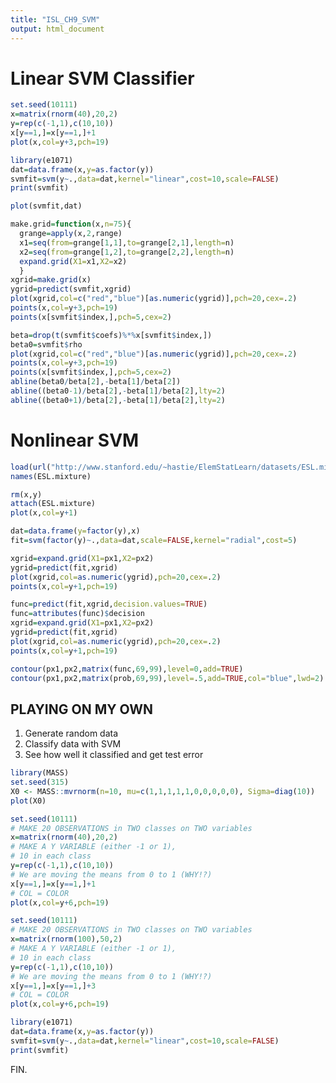 ```yaml
---
title: "ISL_CH9_SVM"
output: html_document
---
```


# Linear SVM Classifier

```r
set.seed(10111)
x=matrix(rnorm(40),20,2)
y=rep(c(-1,1),c(10,10))
x[y==1,]=x[y==1,]+1
plot(x,col=y+3,pch=19)
```
```r
library(e1071)
dat=data.frame(x,y=as.factor(y))
svmfit=svm(y~.,data=dat,kernel="linear",cost=10,scale=FALSE)
print(svmfit)

```
```r
plot(svmfit,dat)

```



```r
make.grid=function(x,n=75){
  grange=apply(x,2,range)
  x1=seq(from=grange[1,1],to=grange[2,1],length=n)
  x2=seq(from=grange[1,2],to=grange[2,2],length=n)
  expand.grid(X1=x1,X2=x2)
  }
xgrid=make.grid(x)
ygrid=predict(svmfit,xgrid)
plot(xgrid,col=c("red","blue")[as.numeric(ygrid)],pch=20,cex=.2)
points(x,col=y+3,pch=19)
points(x[svmfit$index,],pch=5,cex=2)

```





```r
beta=drop(t(svmfit$coefs)%*%x[svmfit$index,])
beta0=svmfit$rho
plot(xgrid,col=c("red","blue")[as.numeric(ygrid)],pch=20,cex=.2)
points(x,col=y+3,pch=19)
points(x[svmfit$index,],pch=5,cex=2)
abline(beta0/beta[2],-beta[1]/beta[2])
abline((beta0-1)/beta[2],-beta[1]/beta[2],lty=2)
abline((beta0+1)/beta[2],-beta[1]/beta[2],lty=2)
```
# Nonlinear SVM

```r
load(url("http://www.stanford.edu/~hastie/ElemStatLearn/datasets/ESL.mixture.rda"))
names(ESL.mixture)

```

```r
rm(x,y)
attach(ESL.mixture)
plot(x,col=y+1)

```
```r
dat=data.frame(y=factor(y),x)
fit=svm(factor(y)~.,data=dat,scale=FALSE,kernel="radial",cost=5)
```

```r
xgrid=expand.grid(X1=px1,X2=px2)
ygrid=predict(fit,xgrid)
plot(xgrid,col=as.numeric(ygrid),pch=20,cex=.2)
points(x,col=y+1,pch=19)

```
```r
func=predict(fit,xgrid,decision.values=TRUE)
func=attributes(func)$decision
xgrid=expand.grid(X1=px1,X2=px2)
ygrid=predict(fit,xgrid)
plot(xgrid,col=as.numeric(ygrid),pch=20,cex=.2)
points(x,col=y+1,pch=19)

contour(px1,px2,matrix(func,69,99),level=0,add=TRUE)
contour(px1,px2,matrix(prob,69,99),level=.5,add=TRUE,col="blue",lwd=2)
```
## PLAYING ON MY OWN

1. Generate random data
2. Classify data with SVM
3. See how well it classified and get test error
```r
library(MASS)
set.seed(315)
X0 <- MASS::mvrnorm(n=10, mu=c(1,1,1,1,1,0,0,0,0,0), Sigma=diag(10))
plot(X0)


```


```r
set.seed(10111)
# MAKE 20 OBSERVATIONS in TWO classes on TWO variables
x=matrix(rnorm(40),20,2)
# MAKE A Y VARIABLE (either -1 or 1),
# 10 in each class
y=rep(c(-1,1),c(10,10))
# We are moving the means from 0 to 1 (WHY!?)
x[y==1,]=x[y==1,]+1
# COL = COLOR
plot(x,col=y+6,pch=19)
```
```r
set.seed(10111)
# MAKE 20 OBSERVATIONS in TWO classes on TWO variables
x=matrix(rnorm(100),50,2)
# MAKE A Y VARIABLE (either -1 or 1),
# 10 in each class
y=rep(c(-1,1),c(10,10))
# We are moving the means from 0 to 1 (WHY!?)
x[y==1,]=x[y==1,]+3
# COL = COLOR
plot(x,col=y+6,pch=19)
```



```r
library(e1071)
dat=data.frame(x,y=as.factor(y))
svmfit=svm(y~.,data=dat,kernel="linear",cost=10,scale=FALSE)
print(svmfit)
```

FIN. 